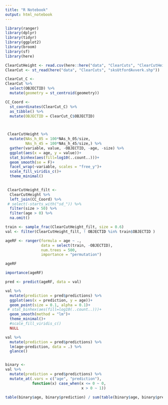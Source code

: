 ---
title: "R Notebook"
output: html_notebook
---

```{r}
library(ranger)
library(dplyr)
library(tidyr)
library(ggplot2)
library(broom)
library(sf)
library(here)
```

```{r}
ClearCutHeight <- read.csv(here::here("data", "ClearCuts", "ClearCutHeightAge.csv"))
ClearCut <- st_read(here("data", "ClearCuts", "sksUtfordAvverk.shp"))
```


```{r}
ClearCut_C <-
ClearCut %>% 
  select(OBJECTID) %>% 
  mutate(geometry = st_centroid(geometry))

CC_Coord <- 
  st_coordinates(ClearCut_C) %>% 
  as_tibble() %>% 
  mutate(OBJECTID = ClearCut_C$OBJECTID)

  
```


```{r}
 ClearCutHeight %>% 
  mutate(NAs_h_05 = 100*NAs_h_05/size,
         NAs_h_45 = 100*NAs_h_45/size,) %>% 
  gather(variable, value, -OBJECTID, -age, -size) %>%
  ggplot(aes(x = age, y = value))+
  stat_binhex(aes(fill=log10(..count..)))+
  geom_smooth(se = F)+
  facet_wrap(~variable, scales = "free_y")+
  scale_fill_viridis_c()+
  theme_minimal()
  
```

```{r}

 ClearCutHeight_filt <- 
  ClearCutHeight %>% 
  left_join(CC_Coord) %>% 
 # select(-starts_with("sd_")) %>% 
  filter(size > 50) %>% 
  filter(age > 0) %>% 
  na.omit()


```

```{r}
train <- sample_frac(ClearCutHeight_filt, size = 0.6)
val <- filter(ClearCutHeight_filt, ! OBJECTID %in% train$OBJECTID )
```


```{r}
ageRF <- ranger(formula = age ~ .,
                data = select(train, -OBJECTID),
                num.trees = 500,
                importance = "permutation")

ageRF

importance(ageRF)

pred <- predict(ageRF, data = val)

val %>% 
  mutate(prediction = pred$predictions) %>% 
  ggplot(aes(x = prediction, y = age))+
  geom_point(size = 0.1, alpha = 0.1)+
 # stat_binhex(aes(fill=log10(..count..)))+
  geom_smooth(method = "lm")+
  theme_minimal()+
  #scale_fill_viridis_c()
  NULL

val %>% 
  mutate(prediction = pred$predictions) %>% 
  lm(age~prediction, data = .) %>% 
  glance()


binary <-
val %>% 
  mutate(prediction = pred$predictions) %>% 
  mutate_at(.vars = c("age", "prediction"),
            function(x) case_when(x <= 0 ~ 0,
                                  x > 0 ~ 1))
 
table(binary$age, binary$prediction) / sum(table(binary$age, binary$prediction))*100

```

